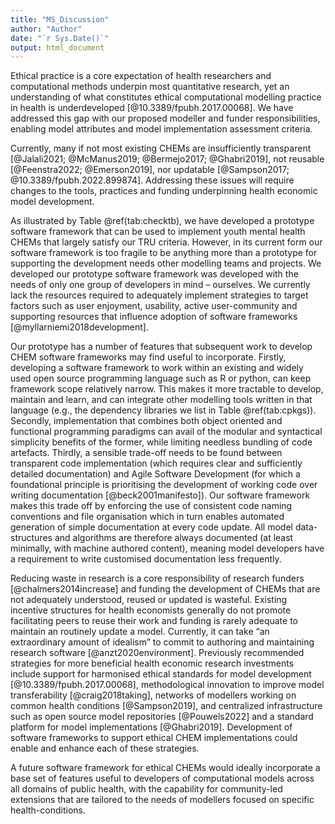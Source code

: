 ```yaml
---
title: "MS_Discussion"
author: "Author"
date: "`r Sys.Date()`"
output: html_document
---
```


<!-- Talk about DARTH (https://doi.org/10.1007/s40273-019-00837-x )/ BCEA -->
Ethical practice is a core expectation of health researchers and computational methods underpin most quantitative research, yet an understanding of what constitutes ethical computational modelling practice in health is underdeveloped [@10.3389/fpubh.2017.00068]. We have addressed this gap with our proposed modeller and funder responsibilities, enabling model attributes and model implementation assessment criteria. 

<!-- The less numerous and more focused assessment criteria we propose may potentially be more tractable to implement in reviews of models authored by third parties and as the basis for designing software frameworks to support ethical computational model implementation. -->

<!-- Two issues for funders - allow support for beneficial use, foster viable communities. -->

Currently, many if not most existing CHEMs are insufficiently transparent [@Jalali2021; @McManus2019; @Bermejo2017; @Ghabri2019], not reusable [@Feenstra2022; @Emerson2019], nor updatable [@Sampson2017; @10.3389/fpubh.2022.899874]. <!-- DELETION --> Addressing these issues will require changes to the tools, practices and funding underpinning health economic model development.

As illustrated by Table \@ref(tab:checktb), we have developed a prototype software framework that can be used to implement youth mental health CHEMs that largely satisfy our TRU criteria. However, in its current form our software framework is too fragile to be anything more than a prototype for supporting the development needs other modelling teams and projects. We developed our prototype software framework was developed with the needs of only one group of developers in mind – ourselves. We currently lack the resources required to adequately implement strategies to target factors such as user enjoyment, usability, active user-community and supporting resources that influence adoption of software frameworks [@myllarniemi2018development]. 

Our prototype has a number of features that subsequent work to develop CHEM software frameworks may find useful to incorporate. Firstly, developing a software framework to work within an existing and widely used open source programming language such as R or python, can keep framework scope relatively narrow. This makes it more tractable to develop, maintain and learn, and can integrate other modelling tools written in that language (e.g., the dependency libraries we list in Table \@ref(tab:cpkgs)). Secondly, implementation that combines both object oriented and functional programming paradigms can avail of the modular and syntactical simplicity benefits of the former, while limiting needless bundling of code artefacts. Thirdly, a sensible trade-off needs to be found between transparent code implementation (which requires clear and sufficiently detailed documentation) and Agile Software Development (for which a foundational principle is prioritising the development of working code over writing documentation [@beck2001manifesto]). Our software framework makes this trade off by enforcing the use of consistent code naming conventions and file organisation which in turn enables automated generation of simple documentation at every code update. All model data-structures and algorithms are therefore always documented (at least minimally, with machine authored content), meaning model developers have a requirement to write customised documentation less frequently.

Reducing waste in research is a core responsibility of research funders [@chalmers2014increase] and funding the development of CHEMs that are not adequately understood, reused or updated is wasteful. Existing incentive structures for health economists generally do not promote facilitating peers to reuse their work and funding is rarely adequate to maintain an routinely update a model. Currently, it can take “an extraordinary amount of idealism” to commit to authoring and maintaining research software [@anzt2020environment]. Previously recommended strategies for more beneficial health economic research investments include support for harmonised ethical standards for model development [@10.3389/fpubh.2017.00068], methodological innovation to improve model transferability [@craig2018taking], networks of modellers working on common health conditions [@Sampson2019], and  centralized infrastructure such as open source model repositories [@Pouwels2022] and a standard platform for model implementations [@Ghabri2019]. Development of software frameworks to support ethical CHEM implementations could enable and enhance each of these strategies.

A future software framework for ethical CHEMs would ideally incorporate a base set of features useful to developers of computational models across all domains of public health, with the capability for community-led extensions that are tailored to the needs of modellers focused on specific health-conditions.










